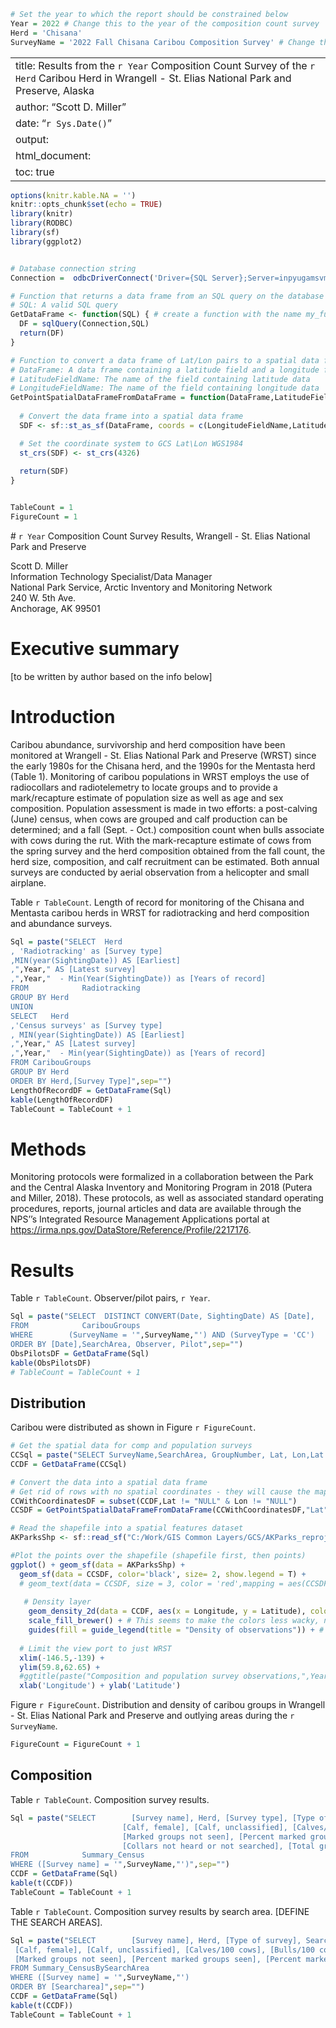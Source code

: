
```r

# Set the year to which the report should be constrained below
Year = 2022 # Change this to the year of the composition count survey
Herd = 'Chisana'
SurveyName = '2022 Fall Chisana Caribou Composition Survey' # Change this to the survey name in the WRST Caribou database.
```

---
title: Results from the `r Year` Composition Count Survey of the `r Herd` Caribou Herd in Wrangell - St. Elias National Park and Preserve, Alaska
author: "Scott D. Miller"
date: "`r Sys.Date()`"
output:
  html_document:
    toc: true
---

```r
options(knitr.kable.NA = '')
knitr::opts_chunk$set(echo = TRUE)
library(knitr)
library(RODBC)
library(sf)
library(ggplot2)


# Database connection string
Connection =  odbcDriverConnect('Driver={SQL Server};Server=inpyugamsvm01\\nuna;Database=WRST_Caribou;Trusted_connection=yes')

# Function that returns a data frame from an SQL query on the database
# SQL: A valid SQL query
GetDataFrame <- function(SQL) { # create a function with the name my_function
  DF = sqlQuery(Connection,SQL)
  return(DF)
}

# Function to convert a data frame of Lat/Lon pairs to a spatial data frame
# DataFrame: A data frame containing a latitude field and a longitude field
# LatitudeFieldName: The name of the field containing latitude data
# LongitudeFieldName: The name of the field containing longitude data
GetPointSpatialDataFrameFromDataFrame = function(DataFrame,LatitudeFieldName,LongitudeFieldName){
  
  # Convert the data frame into a spatial data frame
  SDF <- sf::st_as_sf(DataFrame, coords = c(LongitudeFieldName,LatitudeFieldName))

  # Set the coordinate system to GCS Lat\Lon WGS1984
  st_crs(SDF) <- st_crs(4326)
  
  return(SDF)
}


TableCount = 1
FigureCount = 1

```

 # `r Year` Composition Count Survey Results, Wrangell - St. Elias National Park and Preserve

Scott D. Miller  
Information Technology Specialist/Data Manager  
National Park Service, Arctic Inventory and Monitoring Network  
240 W. 5th Ave.  
Anchorage, AK 99501

# Executive summary
[to be written by author based on the info below]

# Introduction
Caribou abundance, survivorship and herd composition have been monitored at Wrangell - St. Elias National Park and Preserve (WRST) since the early 1980s for the Chisana herd, and the 1990s for the Mentasta herd (Table 1). Monitoring of caribou populations in WRST employs the use of radiocollars and radiotelemetry to locate groups and to provide a mark/recapture estimate of population size as well as age and sex composition. Population assessment is made in two efforts: a post-calving (June) census, when cows are grouped and calf production can be determined; and a fall (Sept. - Oct.) composition count when bulls associate with cows during the rut. With the mark-recapture estimate of cows from the spring survey and the herd composition obtained from the fall count, the herd size, composition, and calf recruitment can be estimated. Both annual surveys are conducted by aerial observation from a helicopter and small airplane.



Table `r TableCount`. Length of record for monitoring of the Chisana and Mentasta caribou herds in WRST for radiotracking and herd composition and abundance surveys.
```r
Sql = paste("SELECT  Herd
, 'Radiotracking' as [Survey type]
,MIN(year(SightingDate)) AS [Earliest]
,",Year," AS [Latest survey]
,",Year,"  - Min(Year(SightingDate)) as [Years of record]
FROM            Radiotracking
GROUP BY Herd
UNION
SELECT   Herd
,'Census surveys' as [Survey type]
, MIN(year(SightingDate)) AS [Earliest]
,",Year," AS [Latest survey]
,",Year,"  - Min(year(SightingDate)) as [Years of record]
FROM CaribouGroups
GROUP BY Herd
ORDER BY Herd,[Survey Type]",sep="")
LengthOfRecordDF = GetDataFrame(Sql)
kable(LengthOfRecordDF)
TableCount = TableCount + 1
```

# Methods

Monitoring protocols were formalized in a collaboration between the Park and the Central Alaska Inventory and Monitoring Program in 2018 (Putera and Miller, 2018). These protocols, as well as associated standard operating procedures, reports, journal articles and data are available through the NPS''s Integrated Resource Management Applications portal at [https://irma.nps.gov/DataStore/Reference/Profile/2217176](https://irma.nps.gov/DataStore/Reference/Profile/2217176). 




# Results

Table `r TableCount`. Observer/pilot pairs, `r Year`.
```r

Sql = paste("SELECT  DISTINCT CONVERT(Date, SightingDate) AS [Date],   SearchArea, Observer1 AS Observer, Pilot
FROM            CaribouGroups
WHERE        (SurveyName = '",SurveyName,"') AND (SurveyType = 'CC')
ORDER BY [Date],SearchArea, Observer, Pilot",sep="")
ObsPilotsDF = GetDataFrame(Sql)
kable(ObsPilotsDF)
# TableCount = TableCount + 1
```


## Distribution

Caribou were distributed as shown in Figure `r FigureCount`.

```r

# Get the spatial data for comp and population surveys
CCSql = paste("SELECT SurveyName,SearchArea, GroupNumber, Lat, Lon,Lat as Latitude,Lon as Longitude FROM Dataset_Census WHERE SurveyName = '",SurveyName,"' And Lat > 0",sep="")
CCDF = GetDataFrame(CCSql)

# Convert the data into a spatial data frame
# Get rid of rows with no spatial coordinates - they will cause the map to bomb
CCWithCoordinatesDF = subset(CCDF,Lat != "NULL" & Lon != "NULL")
CCSDF = GetPointSpatialDataFrameFromDataFrame(CCWithCoordinatesDF,"Lat","Lon")

# Read the shapefile into a spatial features dataset
AKParksShp <- sf::read_sf("C:/Work/GIS Common Layers/GCS/AKParks_reprojected.shp")

#Plot the points over the shapefile (shapefile first, then points)
ggplot() + geom_sf(data = AKParksShp) + 
  geom_sf(data = CCSDF, color='black', size= 2, show.legend = T) +
  # geom_text(data = CCSDF, size = 3, color = 'red',mapping = aes(CCSDF$Longitude,CCSDF$Latitude,label = CCSDF$SurveyName), vjust = -1,hjust = 0,inherit.aes = FALSE) +
  
   # Density layer
    geom_density_2d(data = CCDF, aes(x = Longitude, y = Latitude), colour = "red", alpha = 0.9) +
    scale_fill_brewer() + # This seems to make the colors less wacky, not sure why
    guides(fill = guide_legend(title = "Density of observations")) + # This gives a legend to the density
  
  # Limit the view port to just WRST
  xlim(-146.5,-139) +
  ylim(59.8,62.65) +
  #ggtitle(paste("Composition and population survey observations,",Year,sep="") ,subtitle = "Wrangell-St. Elias National Park and Preserve") +
  xlab('Longitude') + ylab('Latitude')

```

Figure `r FigureCount`. Distribution and density of caribou groups in Wrangell - St. Elias National Park and Preserve and outlying areas during the `r SurveyName`.

```r
FigureCount = FigureCount + 1
```


## Composition


Table `r TableCount`. Composition survey results.
```r
Sql = paste("SELECT        [Survey name], Herd, [Survey type], [Type of survey], Cow, Calf, [Small bull], [Medium bull], [Large bull], [Bull (composition survey)], [Adult (composition survey)], [Caribou (composition survey)], Unknown, [Calf, male], 
                         [Calf, female], [Calf, unclassified], [Calves/100 cows], [Bulls/100 cows (composition survey)], [Total groups observed], [Groups in the survey area], [Groups out of the survey area], [Marked groups], [Marked groups seen], 
                         [Marked groups not seen], [Percent marked groups seen], [Percent marked groups not seen], [Total collared animals observed], [Number of frequencies that were available on survey date (Animal_Movement)], 
                         [Collars not heard or not searched], [Total groups marked seen], [Start date], [End date], [Survey days], [Search areas]
FROM            Summary_Census
WHERE ([Survey name] = '",SurveyName,"')",sep="")
CCDF = GetDataFrame(Sql)
kable(t(CCDF))
TableCount = TableCount + 1

```

Table `r TableCount`. Composition survey results by search area. [DEFINE THE SEARCH AREAS].
```r
Sql = paste("SELECT        [Survey name], Herd, [Type of survey], SearchArea, Cow, Calf, [Small bull], [Medium bull], [Large bull], [Bull (composition survey)], [Adult (composition survey)], [Caribou (composition survey)], Unknown, [Calf, male], 
 [Calf, female], [Calf, unclassified], [Calves/100 cows], [Bulls/100 cows (composition survey)], [Total groups observed], [Groups in the survey area], [Groups out of the survey area], [Marked groups], [Marked groups seen], 
 [Marked groups not seen], [Percent marked groups seen], [Percent marked groups not seen], [Total collared animals observed], [Total groups marked seen], [Start date], [End date], [Survey days], [Search areas], Park, Year
FROM Summary_CensusBySearchArea
WHERE ([Survey name] = '",SurveyName,"')
ORDER BY [Searcharea]",sep="")
CCDF = GetDataFrame(Sql)
kable(t(CCDF))
TableCount = TableCount + 1
```


